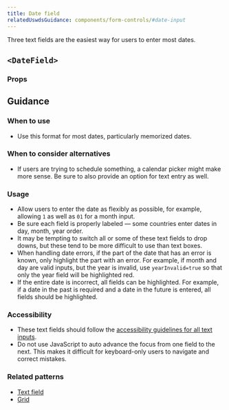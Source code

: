 ```yaml
---
title: Date field
relatedUswdsGuidance: components/form-controls/#date-input
---
```


Three text fields are the easiest way for users to enter most dates.

## `<DateField>`

<StorybookExample
  componentName="dateField"
  sourceFilePath="components/DateField/SingleInputDateField.tsx"
  storyId="components-singleinputdatefield--default"
/>

### Props

<PropTable componentName="SingleInputDateField" />

## Guidance

### When to use

- Use this format for most dates, particularly memorized dates.

### When to consider alternatives

- If users are trying to schedule something, a calendar picker might make more sense. Be sure to also provide an option for text entry as well.

### Usage

- Allow users to enter the date as flexibly as possible, for example, allowing `1` as well as `01` for a month input.
- Be sure each field is properly labeled — some countries enter dates in day, month, year order.
- It may be tempting to switch all or some of these text fields to drop downs, but these tend to be more difficult to use than text boxes.
- When handling date errors, if the part of the date that has an error is known, only highlight the part with an error. For example, if month and day are valid inputs, but the year is invalid, use `yearInvalid=true` so that only the year field will be highlighted red.
- If the entire date is incorrect, all fields can be highlighted. For example, if a date in the past is required and a date in the future is entered, all fields should be highlighted.

### Accessibility

- These text fields should follow the [accessibility guidelines for all text inputs](/components/text-field/#guidance).
- Do not use JavaScript to auto advance the focus from one field to the next. This makes it difficult for keyboard-only users to navigate and correct mistakes.

### Related patterns

- [Text field](/components/text-field/)
- [Grid](/utilities/grid/)
